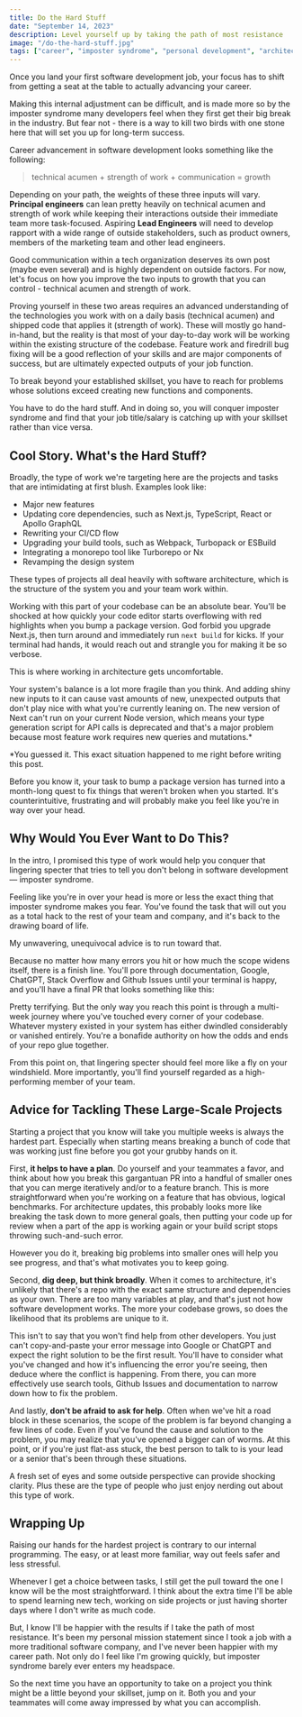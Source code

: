 ```yaml
---
title: Do the Hard Stuff
date: "September 14, 2023"
description: Level yourself up by taking the path of most resistance
image: "/do-the-hard-stuff.jpg"
tags: ["career", "imposter syndrome", "personal development", "architecture"]
---
```


Once you land your first software development job, your focus has to shift from getting a seat at the table to actually advancing your career.

Making this internal adjustment can be difficult, and is made more so by the imposter syndrome many developers feel when they first get their big break in the industry. But fear not - there is a way to kill two birds with one stone here that will set you up for long-term success.

Career advancement in software development looks something like the following:

> technical acumen + strength of work + communication = growth

Depending on your path, the weights of these three inputs will vary. **Principal engineers** can lean pretty heavily on technical acumen and strength of work while keeping their interactions outside their immediate team more task-focused. Aspiring **Lead Engineers** will need to develop rapport with a wide range of outside stakeholders, such as product owners, members of the marketing team and other lead engineers.

Good communication within a tech organization deserves its own post (maybe even several) and is highly dependent on outside factors. For now, let's focus on how you improve the two inputs to growth that you can control - technical acumen and strength of work.

Proving yourself in these two areas requires an advanced understanding of the technologies you work with on a daily basis (technical acumen) and shipped code that applies it (strength of work). These will mostly go hand-in-hand, but the reality is that most of your day-to-day work will be working within the existing structure of the codebase. Feature work and firedrill bug fixing will be a good reflection of your skills and are major components of success, but are ultimately expected outputs of your job function.

To break beyond your established skillset, you have to reach for problems whose solutions exceed creating new functions and components.

You have to do the hard stuff. And in doing so, you will conquer imposter syndrome and find that your job title/salary is catching up with your skillset rather than vice versa.

## Cool Story. What's the Hard Stuff?

Broadly, the type of work we're targeting here are the projects and tasks that are intimidating at first blush. Examples look like:

- Major new features
- Updating core dependencies, such as Next.js, TypeScript, React or Apollo GraphQL
- Rewriting your CI/CD flow
- Upgrading your build tools, such as Webpack, Turbopack or ESBuild
- Integrating a monorepo tool like Turborepo or Nx
- Revamping the design system

These types of projects all deal heavily with software architecture, which is the structure of the system you and your team work within.

Working with this part of your codebase can be an absolute bear. You'll be shocked at how quickly your code editor starts overflowing with red highlights when you bump a package version. God forbid you upgrade Next.js, then turn around and immediately run `next build` for kicks. If your terminal had hands, it would reach out and strangle you for making it be so verbose.

This is where working in architecture gets uncomfortable.

Your system's balance is a lot more fragile than you think. And adding shiny new inputs to it can cause vast amounts of new, unexpected outputs that don't play nice with what you're currently leaning on. The new version of Next can't run on your current Node version, which means your type generation script for API calls is deprecated and that's a major problem because most feature work requires new queries and mutations.\*

<Caption alignment="left">
  *You guessed it. This exact situation happened to me right before writing this
  post.
</Caption>

<BlogImage src="/leak-water-leak.gif" alt="Finger in the dam" width={300} />

Before you know it, your task to bump a package version has turned into a month-long quest to fix things that weren't broken when you started. It's counterintuitive, frustrating and will probably make you feel like you're in way over your head.

## Why Would You Ever Want to Do This?

In the intro, I promised this type of work would help you conquer that lingering specter that tries to tell you don't belong in software development &mdash; imposter syndrome.

Feeling like you're in over your head is more or less the exact thing that imposter syndrome makes you fear. You've found the task that will out you as a total hack to the rest of your team and company, and it's back to the drawing board of life.

My unwavering, unequivocal advice is to run toward that.

Because no matter how many errors you hit or how much the scope widens itself, there is a finish line. You'll pore through documentation, Google, ChatGPT, Stack Overflow and Github Issues until your terminal is happy, and you'll have a final PR that looks something like this:

<BlogImage
  src="/hard-stuff-pr-image.png"
  alt="Large pull request"
  width={800}
  height={35}
/>

Pretty terrifying. But the only way you reach this point is through a multi-week journey where you've touched every corner of your codebase. Whatever mystery existed in your system has either dwindled considerably or vanished entirely. You're a bonafide authority on how the odds and ends of your repo glue together.

From this point on, that lingering specter should feel more like a fly on your windshield. More importantly, you'll find yourself regarded as a high-performing member of your team.

## Advice for Tackling These Large-Scale Projects

Starting a project that you know will take you multiple weeks is always the hardest part. Especially when starting means breaking a bunch of code that was working just fine before you got your grubby hands on it.

First, **it helps to have a plan**. Do yourself and your teammates a favor, and think about how you break this gargantuan PR into a handful of smaller ones that you can merge iteratively and/or to a feature branch. This is more straightforward when you're working on a feature that has obvious, logical benchmarks. For architecture updates, this probably looks more like breaking the task down to more general goals, then putting your code up for review when a part of the app is working again or your build script stops throwing such-and-such error.

However you do it, breaking big problems into smaller ones will help you see progress, and that's what motivates you to keep going.

Second, **dig deep, but think broadly**. When it comes to architecture, it's unlikely that there's a repo with the exact same structure and dependencies as your own. There are too many variables at play, and that's just not how software development works. The more your codebase grows, so does the likelihood that its problems are unique to it.

This isn't to say that you won't find help from other developers. You just can't copy-and-paste your error message into Google or ChatGPT and expect the right solution to be the first result. You'll have to consider what you've changed and how it's influencing the error you're seeing, then deduce where the conflict is happening. From there, you can more effectively use search tools, Github Issues and documentation to narrow down how to fix the problem.

And lastly, **don't be afraid to ask for help**. Often when we've hit a road block in these scenarios, the scope of the problem is far beyond changing a few lines of code. Even if you've found the cause and solution to the problem, you may realize that you've opened a bigger can of worms. At this point, or if you're just flat-ass stuck, the best person to talk to is your lead or a senior that's been through these situations.

A fresh set of eyes and some outside perspective can provide shocking clarity. Plus these are the type of people who just enjoy nerding out about this type of work.

## Wrapping Up

Raising our hands for the hardest project is contrary to our internal programming. The easy, or at least more familiar, way out feels safer and less stressful.

Whenever I get a choice between tasks, I still get the pull toward the one I know will be the most straightforward. I think about the extra time I'll be able to spend learning new tech, working on side projects or just having shorter days where I don't write as much code.

But, I know I'll be happier with the results if I take the path of most resistance. It's been my personal mission statement since I took a job with a more traditional software company, and I've never been happier with my career path. Not only do I feel like I'm growing quickly, but imposter syndrome barely ever enters my headspace.

So the next time you have an opportunity to take on a project you think might be a little beyond your skillset, jump on it. Both you and your teammates will come away impressed by what you can accomplish.
